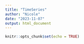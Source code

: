 ```yaml
---
title: "TimeSeries"
author: "Nicole"
date: "2023-11-07"
output: html_document
---
```


```r
knitr::opts_chunk$set(echo = TRUE)
```

